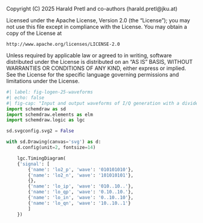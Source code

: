 ::: {.content-hidden}
Copyright (C) 2025 Harald Pretl and co-authors (harald.pretl@jku.at)

Licensed under the Apache License, Version 2.0 (the "License");
you may not use this file except in compliance with the License.
You may obtain a copy of the License at

    http://www.apache.org/licenses/LICENSE-2.0

Unless required by applicable law or agreed to in writing, software
distributed under the License is distributed on an "AS IS" BASIS,
WITHOUT WARRANTIES OR CONDITIONS OF ANY KIND, either express or implied.
See the License for the specific language governing permissions and
limitations under the License.
:::

```python
#| label: fig-logen-25-waveforms
#| echo: false
#| fig-cap: "Input and output waveforms of I/Q generation with a divide-by-2 and 25% duty cycle generation."
import schemdraw as sd
import schemdraw.elements as elm
import schemdraw.logic as lgc

sd.svgconfig.svg2 = False

with sd.Drawing(canvas='svg') as d:
    d.config(unit=2, fontsize=14)

    lgc.TimingDiagram(
    {'signal': [
        {'name': 'lo2_p', 'wave': '010101010'},
        {'name': 'lo2_n', 'wave': '101010101'},
        {},
        {'name': 'lo_ip', 'wave': '010..10..'},
        {'name': 'lo_qp', 'wave': '0.10..10.'},
        {'name': 'lo_in', 'wave': '0..10..10'},
        {'name': 'lo_qn', 'wave': '10..10..1'}
        ]
    })
```
